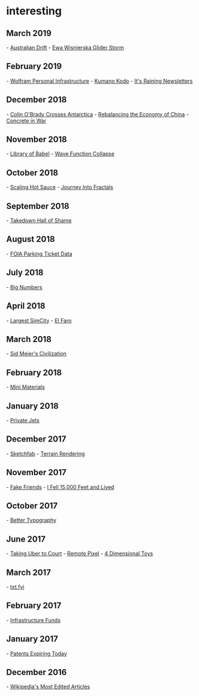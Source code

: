 
= interesting =

== March 2019 ==
- [[https://news.nationalgeographic.com/2016/09/australia-moves-gps-coordinates-adjusted-continental-drift/|Australian Drift]]
- [[https://www.directexpose.com/paraglider-ewa-wisnierska-storm/|Ewa Wisnierska Glider Storm]]
== February 2019 ==
- [[https://blog.stephenwolfram.com/2019/02/seeking-the-productive-life-some-details-of-my-personal-infrastructure|Wolfram Personal Infrastructure]]
- [[https://walkkumano.com/|Kumano Kodo]]
- [[https://craigmod.com/essays/newsletters/|It's Raining Newsletters]]
== December 2018 ==
- [[https://www.nytimes.com/2018/12/26/sports/antarctica-race-colin-obrady.html|Colin O'Brady Crosses Antarctica]]
- [[https://carnegieendowment.org/2018/07/27/china-s-best-option-for-responding-to-trade-war-pub-77039|Rebalancing the Economy of China]]
- [[https://mwi.usma.edu/effective-weapon-modern-battlefield-concrete/|Concrete in War]]
== November 2018 ==
- [[https://libraryofbabel.info/|Library of Babel]]
- [[https://marian42.itch.io/wfc|Wave Function Collapse]]
== October 2018 ==
- [[https://medium.com/@jingtheory/what-i-learned-from-making-hot-sauce-at-scale-2cbb8ec709ba|Scaling Hot Sauce]]
- [[https://medium.com/@bananaft/my-journey-into-fractals-d25ebc6c4dc2|Journey Into Fractals]]
== September 2018 ==
- [[https://www.eff.org/takedowns|Takedown Hall of Shame]]
== August 2018 ==
- [[http://mchap.io/using-foia-data-and-unix-to-halve-major-source-of-parking-tickets.html |FOIA Parking Ticket Data]]
== July 2018 ==
- [[https://www.scottaaronson.com/writings/bignumbers.html|Big Numbers]]
== April 2018 ==
- [[https://rumorsontheinternets.org/2010/10/14/magnasanti-the-largest-and-most-terrifying-simcity/|Largest SimCity]]
- [[https://www.vanityfair.com/news/2018/04/inside-el-faro-the-worst-us-maritime-disaster-in-decades|El Faro]]
== March 2018 ==
- [[https://www.filfre.net/2018/03/the-game-of-everything-part-1-making-civilization/|Sid Meier's Civilization]]
== February 2018 ==
- [[https://www.starterstory.com/mini-materials|Mini Materials]]
== January 2018 ==
- [[https://mobile.nytimes.com/2018/01/23/magazine/selling-airborne-opulence-to-the-upper-upper-upper-class.html?referer=|Private Jets]]
== December 2017 ==
- [[https://sketchfab.com/|Sketchfab]]
- [[https://github.com/s-macke/VoxelSpace|Terrain Rendering]]
== November 2017 ==
- [[https://www.theatlantic.com/health/archive/2017/11/paying-for-fake-friends-and-family/545060/?single_page=true|Fake Friends]]
- [[https://uss-la-ca135.org/60/1960Judkins-Knott.html|I Fell 15,000 Feet and Lived]]
== October 2017 ==
- [[http://pierrickcalvez.com/journal/a-five-minutes-guide-to-better-typography|Better Typography]]
== June 2017 ==
- [[https://fymhotsauce.rocks/blogs/news/my-uber-driver-robbed-me-so-i-took-uber-to-court-and-won|Taking Uber to Court]]
- [[https://remotepixel.ca|Remote Pixel]]
- [[http://marctenbosch.com/news/2017/06/4d-toys-a-box-of-four-dimensional-toys|4 Dimensional Toys]]
== March 2017 ==
- [[https://txt.fyi/about/|txt.fyi]]
== February  2017 ==
- [[https://www.bloomberg.com/news/features/2017-02-16/global-infrastructure-partners-gets-big-returns-in-sleepy-sector|Infrastructure Funds]]
== January 2017 ==
- [[http://patentsexpiringtoday.com/|Patents Expiring Today]]
== December 2016 ==
- [[https://blog.wikimedia.org/2016/12/21/death-politics-most-edited-articles/|Wikipedia's Most Edited Articles]]
